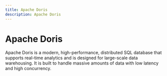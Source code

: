 ```yaml
---
title: Apache Doris
description: Apache Doris
---
```


# Apache Doris
Apache Doris is a modern, high-performance, distributed SQL database that supports real-time analytics and is designed for large-scale data warehousing. It is built to handle massive amounts of data with low latency and high concurrency.